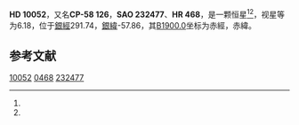 {{Starbox begin
| name = HD 10052
}}
{{Starbox observe
| epoch = [[J2000.0|J2000.0]]
| constell = {{星座名待查}}<ref name=SIMBAD>{{cite web
 | url=http://simbad.u-strasbg.fr/simbad/sim-id?Ident=HR+468
 | title =Pulsating variable Star
 | publisher=Centre de Données astronomiques de Strasbourg
 | work=SIMBAD
 | accessdate=2012-07-13}}</ref><ref name=DATA>{{cite web
 | url=http://vizier.u-strasbg.fr/viz-bin/VizieR-5?-out.add=.&-source=5050&-corr=PK=HR&-out.max=9999&HR=468
 | title=VizieR Detailed Page
 | accessdate=2012-07-13
 | archive-date=2016-03-05
 | archive-url=https://web.archive.org/web/20160305004851/http://vizier.u-strasbg.fr/viz-bin/VizieR-5?-out.add=.&-source=5050&-corr=PK=HR&-out.max=9999&HR=468
 | dead-url=no
 }}</ref>
| 星官 = 
| ra = {{RA|1|36|44.8}}<ref name=SIMBAD /><ref name=DATA />
| dec = {{DEC|-58|16|15}}<ref name=SIMBAD /><ref name=DATA />
| appmag_v = 6.18<ref name=SIMBAD /><ref name=DATA />
}}
{{Starbox character
| class = M3III<ref name=SIMBAD /><ref name=DATA />
| b-v = 1.61<ref name=SIMBAD /><ref name=DATA />
| u-b = 1.89<ref name=SIMBAD /><ref name=DATA />
| r-i = <ref name=SIMBAD /><ref name=DATA />
| variable = 
}}
{{Starbox astrometry
| radial_v = 1.89
| prop_mo_ra = -2
| parallax = 
| p_error = 
}}
{{Starbox catalog
| names =CP-58 126，[[SAO星表|SAO]] 232477，[[HD星表|HD]] 10052，[[HR星表|HR]] 468}}
{{Starbox reference |Simbad=HR+468}}
{{Starbox end}}

'''HD 10052'''，又名'''CP-58 126'''，'''SAO 232477'''、'''HR 468'''，是一颗恒星<ref name=SIMBAD /><ref name=DATA />，视星等为6.18，位于[[銀道座標系|銀經]]291.74，[[銀道座標系|銀緯]]-57.86，其[[B1900.0|B1900.0]]坐标为赤經{{RA|1|33|4.9}}，赤緯{{DEC|-58|-57.86|51}}。

== 参考文献 ==
{{reflist}}

{{star-stub}}

[[Category:HD和HDE天體|10052]]
[[Category:HR天體|0468]]
[[Category:SAO天體|232477]]